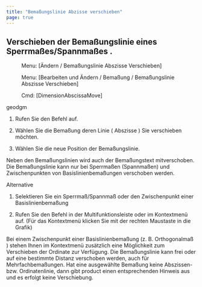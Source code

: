 ```yaml
---
title: "Bemaßungslinie Abzisse verschieben"
page: true
---
```

## Verschieben der Bema&#223;ungslinie eines Sperrma&#223;es/Spannma&#223;es .
<GeoMapper>
 <Menu> Menu: [Ändern / Bemaßungslinie Abszisse Verschieben] </Menu> </GeoMapper>
<GeoDesigner>
 <Menu> Menu: [Bearbeiten und Ändern / Bemaßung / Bemaßungslinie Abszisse Verschieben] </Menu> 
 <Menu> Cmd: [DimensionAbscissaMove] </Menu> 

 <Placeholder>geodgm</Placeholder> </GeoDesigner>

1. Rufen Sie den Befehl auf.

2. W&#228;hlen Sie die Bema&#223;ung deren Linie ( <Bold> Abszisse </Bold> ) Sie verschieben m&#246;chten.

3. W&#228;hlen Sie die neue Position der Bema&#223;ungslinie.




<Success>
Neben den Bema&#223;ungslinien wird auch der Bema&#223;ungstext mitverschoben.
</Success>

<Success>
Die Bema&#223;ungslinie kann nur bei Sperrma&#223;en (Spannma&#223;en) und Zwischenpunkten von Basislinienbema&#223;ungen verschoben werden. 
</Success>


Alternative


1. Selektieren Sie ein Sperrma&#223;/Spannma&#223; oder den Zwischenpunkt einer Basislinienbema&#223;ung

2. Rufen Sie den Befehl in der Multifunktionsleiste oder im Kontextmen&#252; auf. (F&#252;r das Kontextmen&#252; klicken Sie mit der rechten Maustaste in die Grafik)



<Success>
Bei einem Zwischenpunkt einer Basislinienbema&#223;ung (z. B.  <Italic> Orthogonalma&#223; </Italic> ) stehen Ihnen im Kontextmen&#252; zus&#228;tzlich eine M&#246;glichkeit zum Verschieben der  <Bold> Ordinate </Bold>  zur Verf&#252;gung.
Die Bema&#223;ungslinie kann frei oder auf eine bestimmte Distanz verschoben werden, auch f&#252;r Mehrfachbema&#223;ungen.
</Success>

<Warning>
Hat eine ausgew&#228;hlte Bema&#223;ung keine Abszissen- bzw. Ordinatenlinie, dann gibt  <Placeholder>product</Placeholder> einen entsprechenden Hinweis aus und es erfolgt keine Verschiebung.
</Warning>
